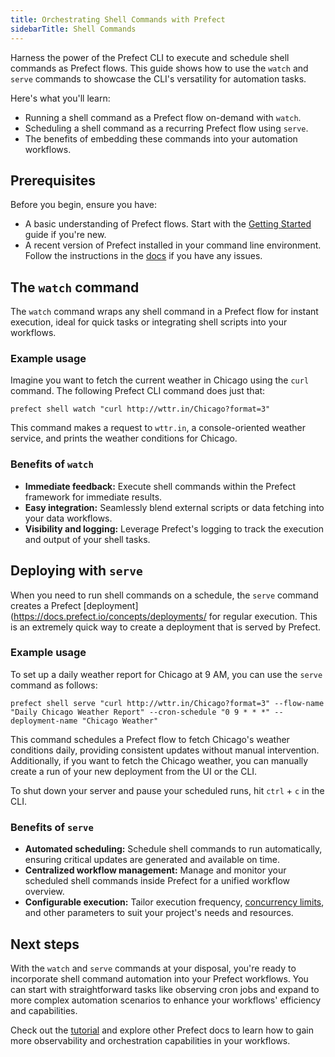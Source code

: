 ```yaml
---
title: Orchestrating Shell Commands with Prefect
sidebarTitle: Shell Commands
---
```


Harness the power of the Prefect CLI to execute and schedule shell commands as Prefect flows. This guide shows how to use the `watch` and `serve` commands to showcase the CLI's versatility for automation tasks.

Here's what you'll learn:

*   Running a shell command as a Prefect flow on-demand with `watch`.
*   Scheduling a shell command as a recurring Prefect flow using `serve`.
*   The benefits of embedding these commands into your automation workflows.

Prerequisites
-------------------------------------------------

Before you begin, ensure you have:

*   A basic understanding of Prefect flows. Start with the [Getting Started](https://docs.prefect.io/getting-started/quickstart/) guide if you're new.
*   A recent version of Prefect installed in your command line environment. Follow the instructions in the [docs](https://docs.prefect.io/getting-started/installation/) if you have any issues.

The `watch` command
-----------------------------------------------------------

The `watch` command wraps any shell command in a Prefect flow for instant execution, ideal for quick tasks or integrating shell scripts into your workflows.

### Example usage

Imagine you want to fetch the current weather in Chicago using the `curl` command. The following Prefect CLI command does just that:

```
prefect shell watch "curl http://wttr.in/Chicago?format=3"

```


This command makes a request to `wttr.in`, a console-oriented weather service, and prints the weather conditions for Chicago.

### Benefits of `watch`

*   **Immediate feedback:** Execute shell commands within the Prefect framework for immediate results.
*   **Easy integration:** Seamlessly blend external scripts or data fetching into your data workflows.
*   **Visibility and logging:** Leverage Prefect's logging to track the execution and output of your shell tasks.

Deploying with `serve`
-----------------------------------------------------------------

When you need to run shell commands on a schedule, the `serve` command creates a Prefect \[deployment\](https://docs.prefect.io/concepts/deployments/ for regular execution. This is an extremely quick way to create a deployment that is served by Prefect.

### Example usage

To set up a daily weather report for Chicago at 9 AM, you can use the `serve` command as follows:

```
prefect shell serve "curl http://wttr.in/Chicago?format=3" --flow-name "Daily Chicago Weather Report" --cron-schedule "0 9 * * *" --deployment-name "Chicago Weather"

```


This command schedules a Prefect flow to fetch Chicago's weather conditions daily, providing consistent updates without manual intervention. Additionally, if you want to fetch the Chicago weather, you can manually create a run of your new deployment from the UI or the CLI.

To shut down your server and pause your scheduled runs, hit `ctrl` + `c` in the CLI.

### Benefits of `serve`

*   **Automated scheduling:** Schedule shell commands to run automatically, ensuring critical updates are generated and available on time.
*   **Centralized workflow management:** Manage and monitor your scheduled shell commands inside Prefect for a unified workflow overview.
*   **Configurable execution:** Tailor execution frequency, [concurrency limits](https://docs.prefect.io/guides/global-concurrency-limits/), and other parameters to suit your project's needs and resources.

Next steps
-------------------------------------------

With the `watch` and `serve` commands at your disposal, you're ready to incorporate shell command automation into your Prefect workflows. You can start with straightforward tasks like observing cron jobs and expand to more complex automation scenarios to enhance your workflows' efficiency and capabilities.

Check out the [tutorial](https://docs.prefect.io/tutorial/) and explore other Prefect docs to learn how to gain more observability and orchestration capabilities in your workflows.